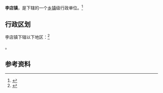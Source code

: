{{中国乡级行政区|42/09/82/101/000}}

'''李店镇'''，是{{PRC admin/fullname|42/09/82/101/000|3}}下辖的一个[[乡镇|乡镇]]级行政单位。<ref>{{PRC admin/ref sgc|{{PRC admin/parent|42/09/82/101/000}}}}</ref>

== 行政区划 ==

李店镇下辖以下地区：<ref>{{PRC admin/ref sgc|42/09/82/101/000}}</ref>

{{PRC admin/children|42/09/82/101/000}}。

== 参考资料 ==

{{reflist}}

{{行政区划小作品}}
{{PRC admin/navcat|42/09/82/101/000}}